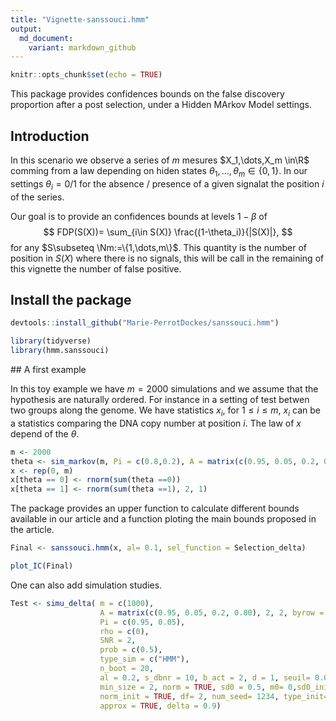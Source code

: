 ```yaml
---
title: "Vignette-sanssouci.hmm"
output:
  md_document:
    variant: markdown_github
---
```


```r
knitr::opts_chunk$set(echo = TRUE)
```

This package provides confidences bounds on the false discovery proportion after a post selection, under a Hidden MArkov Model settings. 

## Introduction
In this scenario we observe a series of $m$ mesures  $X_1,\dots,X_m \in\R$ comming from a law depending on hiden states $\theta_1,\dots,\theta_m\in\{0,1\}$.
In our settings  $\theta_i=0/1$ for the absence / presence of a given \og signal\fg at the position  $i$ of the series. 

Our goal is to provide an confidences  bounds at levels $1 - \beta$ of 
$$
FDP(S(X))= \sum_{i\in S(X)} \frac{(1-\theta_i)}{|S(X)|},
$$
for any $S\subseteq \Nm:=\{1,\dots,m\}$. 
This quantity is the number of position in $S(X)$ where there is no signals, this will be call in the remaining of this vignette the number of false positive. 



## Install the package 

```r
devtools::install_github("Marie-PerrotDockes/sanssouci.hmm")
```

```r
library(tidyverse)
library(hmm.sanssouci)
```


## A first example


In this toy example we have $m = 2000$ simulations and we assume that the  hypothesis are naturally ordered. 
For instance in a setting of test betwen two groups along the genome. 
We have statistics $x_i$, for $1 \leq i \leq m$, $x_i$ can be a statistics comparing the DNA copy number at position $i$. 
The law of $x$ depend of the $\theta$. 

```r
m <- 2000
theta <- sim_markov(m, Pi = c(0.8,0.2), A = matrix(c(0.95, 0.05, 0.2, 0.80), 2, 2, byrow = T))
x <- rep(0, m)
x[theta == 0] <- rnorm(sum(theta ==0))
x[theta == 1] <- rnorm(sum(theta ==1), 2, 1)
```


The package provides an upper function to calculate different bounds available in our article and a function ploting the main bounds proposed in the article. 


```r

Final <- sanssouci.hmm(x, al= 0.1, sel_function = Selection_delta) 

plot_IC(Final)

```

One can also add simulation studies. 

```r
Test <- simu_delta( m = c(1000),
                    A = matrix(c(0.95, 0.05, 0.2, 0.80), 2, 2, byrow = T),
                    Pi = c(0.95, 0.05),
                    rho = c(0),
                    SNR = 2,
                    prob = c(0.5),
                    type_sim = c("HMM"),
                    n_boot = 20,
                    al = 0.2, s_dbnr = 10, b_act = 2, d = 1, seuil= 0.05,
                    min_size = 2, norm = TRUE, sd0 = 0.5, m0= 0,sd0_init = 0.5, m0_init= 0,
                    norm_init = TRUE, df= 2, num_seed= 1234, type_init="given", f0_known=TRUE,
                    approx = TRUE, delta = 0.9)
```


